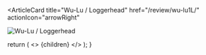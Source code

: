 <ArticleCard
  title="Wu-Lu / Loggerhead"
  href="/review/wu-lu1L/"
  actionIcon="arrowRight"
>

![Wu-Lu / Loggerhead](../../images/cd/wu-lu1L.jpg)

</ArticleCard>

  return (
    <>
      {children}
    </>
  );
}